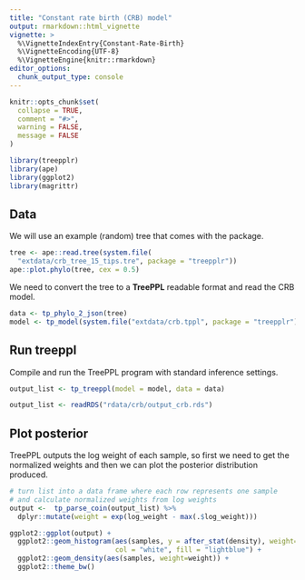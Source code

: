 ```yaml
---
title: "Constant rate birth (CRB) model"
output: rmarkdown::html_vignette
vignette: >
  %\VignetteIndexEntry{Constant-Rate-Birth}
  %\VignetteEncoding{UTF-8}
  %\VignetteEngine{knitr::rmarkdown}
editor_options: 
  chunk_output_type: console
---
```


```r
knitr::opts_chunk$set(
  collapse = TRUE,
  comment = "#>",
  warning = FALSE,
  message = FALSE
)
```

```r
library(treepplr)
library(ape)
library(ggplot2)
library(magrittr)
```


## Data

We will use an example (random) tree that comes with the package.

```r
tree <- ape::read.tree(system.file(
  "extdata/crb_tree_15_tips.tre", package = "treepplr"))
ape::plot.phylo(tree, cex = 0.5)
```

We need to convert the tree to a **TreePPL** readable format and read the CRB model.

```r
data <- tp_phylo_2_json(tree)
model <- tp_model(system.file("extdata/crb.tppl", package = "treepplr"))
```


## Run treeppl

Compile and run the TreePPL program with standard inference settings.

```r
output_list <- tp_treeppl(model = model, data = data)
```

```r
output_list <- readRDS("rdata/crb/output_crb.rds")
```


## Plot posterior

TreePPL outputs the log weight of each sample, so first we need to get the normalized weights and then we can plot the posterior distribution produced.

```r
# turn list into a data frame where each row represents one sample 
# and calculate normalized weights from log weights
output <-  tp_parse_coin(output_list) %>% 
  dplyr::mutate(weight = exp(log_weight - max(.$log_weight)))

ggplot2::ggplot(output) +
  ggplot2::geom_histogram(aes(samples, y = after_stat(density), weight=weight), 
                          col = "white", fill = "lightblue") +
  ggplot2::geom_density(aes(samples, weight=weight)) +
  ggplot2::theme_bw()

```

